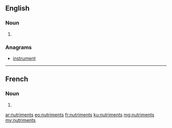 ==English==

===Noun===
{{head|en}}

# {{plural of|nutriment}}

===Anagrams===
* [[instrument#English|instrument]]

----

==French==

===Noun===
{{head|fr|g=m-p}}

# {{plural of|nutriment|lang=fr}}

[[ar:nutriments]]
[[eo:nutriments]]
[[fr:nutriments]]
[[ku:nutriments]]
[[mg:nutriments]]
[[my:nutriments]]